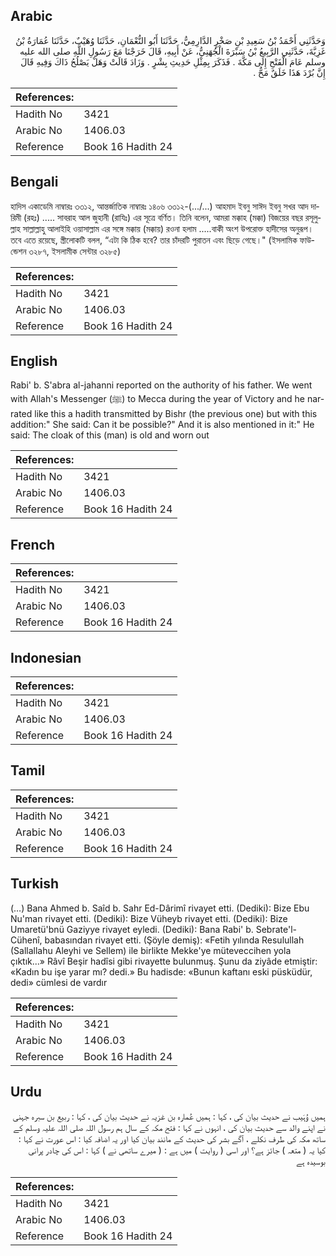 ## Arabic


<div dir="rtl" lang="ar" style={{fontSize:'larger',backgroundColor:'#f8f9fa',padding:20}}>
وَحَدَّثَنِي أَحْمَدُ بْنُ سَعِيدِ بْنِ صَخْرٍ الدَّارِمِيُّ، حَدَّثَنَا أَبُو النُّعْمَانِ، حَدَّثَنَا وُهَيْبٌ، حَدَّثَنَا عُمَارَةُ بْنُ غَزِيَّةَ، حَدَّثَنِي الرَّبِيعُ بْنُ سَبْرَةَ الْجُهَنِيُّ، عَنْ أَبِيهِ، قَالَ خَرَجْنَا مَعَ رَسُولِ اللَّهِ صلى الله عليه وسلم عَامَ الْفَتْحِ إِلَى مَكَّةَ ‏.‏ فَذَكَرَ بِمِثْلِ حَدِيثِ بِشْرٍ ‏.‏ وَزَادَ قَالَتْ وَهَلْ يَصْلُحُ ذَاكَ وَفِيهِ قَالَ إِنَّ بُرْدَ هَذَا خَلَقٌ مَحٌّ ‏.‏
</div>
<div style={{backgroundColor:'#f8f9fa',padding:20, marginBottom: 10}}><table> <thead> <tr> <th>References:</th> <th></th> </tr> </thead> <tbody><tr><td>Hadith No</td><td>3421</td></tr><tr><td>Arabic No</td><td>1406.03</td></tr><tr><td>Reference</td><td>Book 16 Hadith 24</td></tr></tbody></table></div>

## Bengali


<div dir="ltr" lang="bn" style={{fontSize:'larger',backgroundColor:'#f8f9fa',padding:20}}>
হাদিস একাডেমি নাম্বারঃ ৩৩১২, আন্তর্জাতিক নাম্বারঃ ১৪০৬ ৩৩১২-(.../...) আহমাদ ইবনু সাঈদ ইবনু সখর আদ দারিমী (রহঃ) ..... সাবরাহ আল জুহানী (রাযিঃ) এর সূত্রে বর্ণিত। তিনি বলেন, আমরা মক্কাহ (মক্কা) বিজয়ের বছর রসূলুল্লাহ সাল্লাল্লাহু আলাইহি ওয়াসাল্লাম এর সঙ্গে মক্কায় (মক্কায়) রওনা হলাম .....বাকী অংশ উপরোক্ত হাদীসের অনুরূপ। তবে এতে রয়েছে, স্ত্রীলোকটি বলল, “এটা কি ঠিক হবে? তার চাঁদরটি পুরাতন এবং ছিড়ে গেছে।" (ইসলামিক ফাউন্ডেশন ৩২৮৭, ইসলামীক সেন্টার ৩২৮৫)
</div>
<div style={{backgroundColor:'#f8f9fa',padding:20, marginBottom: 10}}><table> <thead> <tr> <th>References:</th> <th></th> </tr> </thead> <tbody><tr><td>Hadith No</td><td>3421</td></tr><tr><td>Arabic No</td><td>1406.03</td></tr><tr><td>Reference</td><td>Book 16 Hadith 24</td></tr></tbody></table></div>

## English


<div dir="ltr" lang="en" style={{fontSize:'larger',backgroundColor:'#f8f9fa',padding:20}}>
Rabi' b. S'abra al-jahanni reported on the authority of his father. We went with Allah's Messenger (ﷺ) to Mecca during the year of Victory and he narrated like this a hadith transmitted by Bishr (the previous one) but with this addition:" She said: Can it be possible?" And it is also mentioned in it:" He said: The cloak of this (man) is old and worn out
</div>
<div style={{backgroundColor:'#f8f9fa',padding:20, marginBottom: 10}}><table> <thead> <tr> <th>References:</th> <th></th> </tr> </thead> <tbody><tr><td>Hadith No</td><td>3421</td></tr><tr><td>Arabic No</td><td>1406.03</td></tr><tr><td>Reference</td><td>Book 16 Hadith 24</td></tr></tbody></table></div>

## French


<div dir="ltr" lang="fr" style={{fontSize:'larger',backgroundColor:'#f8f9fa',padding:20}}>

</div>
<div style={{backgroundColor:'#f8f9fa',padding:20, marginBottom: 10}}><table> <thead> <tr> <th>References:</th> <th></th> </tr> </thead> <tbody><tr><td>Hadith No</td><td>3421</td></tr><tr><td>Arabic No</td><td>1406.03</td></tr><tr><td>Reference</td><td>Book 16 Hadith 24</td></tr></tbody></table></div>

## Indonesian


<div dir="ltr" lang="id" style={{fontSize:'larger',backgroundColor:'#f8f9fa',padding:20}}>

</div>
<div style={{backgroundColor:'#f8f9fa',padding:20, marginBottom: 10}}><table> <thead> <tr> <th>References:</th> <th></th> </tr> </thead> <tbody><tr><td>Hadith No</td><td>3421</td></tr><tr><td>Arabic No</td><td>1406.03</td></tr><tr><td>Reference</td><td>Book 16 Hadith 24</td></tr></tbody></table></div>

## Tamil


<div dir="ltr" lang="ta" style={{fontSize:'larger',backgroundColor:'#f8f9fa',padding:20}}>

</div>
<div style={{backgroundColor:'#f8f9fa',padding:20, marginBottom: 10}}><table> <thead> <tr> <th>References:</th> <th></th> </tr> </thead> <tbody><tr><td>Hadith No</td><td>3421</td></tr><tr><td>Arabic No</td><td>1406.03</td></tr><tr><td>Reference</td><td>Book 16 Hadith 24</td></tr></tbody></table></div>

## Turkish


<div dir="ltr" lang="tr" style={{fontSize:'larger',backgroundColor:'#f8f9fa',padding:20}}>
(…) Bana Ahmed b. Saîd b. Sahr Ed-Dârimî rivayet etti. (Dediki): Bize Ebu Nu'man rivayet etti. (Dediki): Bize Vüheyb rivayet etti. (Dediki): Bize Umaretü'bnü Gaziyye rivayet eyledi. (Dediki): Bana Rabi' b. Sebrate'l-Cühenî, babasından rivayet etti. (Şöyle demiş): «Fetih yılında Resulullah (Sallallahu Aleyhi ve Sellem) ile birlikte Mekke'ye müteveccihen yola çıktık...» Râvî Beşir hadîsi gibi rivayette bulunmuş. Şunu da ziyâde etmiştir: «Kadın bu işe yarar mı? dedi.» Bu hadisde: «Bunun kaftanı eski püsküdür, dedi» cümlesi de vardır
</div>
<div style={{backgroundColor:'#f8f9fa',padding:20, marginBottom: 10}}><table> <thead> <tr> <th>References:</th> <th></th> </tr> </thead> <tbody><tr><td>Hadith No</td><td>3421</td></tr><tr><td>Arabic No</td><td>1406.03</td></tr><tr><td>Reference</td><td>Book 16 Hadith 24</td></tr></tbody></table></div>

## Urdu


<div dir="rtl" lang="ur" style={{fontSize:'larger',backgroundColor:'#f8f9fa',padding:20}}>
ہمیں وُہَیب نے حدیث بیان کی ، کہا : ہمیں عُمارہ بن غزیہ نے حدیث بیان کی ، کہا : ربیع بن سبرہ جہنی نے اپنے والد سے حدیث بیان کی ، انہوں نے کہا : فتح مکہ کے سال ہم رسول اللہ صلی اللہ علیہ وسلم کے ساتھ مکہ کی طرف نکلے ، آگے بشر کی حدیث کے مانند بیان کیا اور یہ اضافہ کیا : اس عورت نے کہا : کیا یہ ( متعہ ) جائز ہے؟ اور اسی ( روایت ) میں ہے : ( میرے ساتھی نے ) کہا : اس کی چادر پرانی بوسیدہ ہے
</div>
<div style={{backgroundColor:'#f8f9fa',padding:20, marginBottom: 10}}><table> <thead> <tr> <th>References:</th> <th></th> </tr> </thead> <tbody><tr><td>Hadith No</td><td>3421</td></tr><tr><td>Arabic No</td><td>1406.03</td></tr><tr><td>Reference</td><td>Book 16 Hadith 24</td></tr></tbody></table></div>